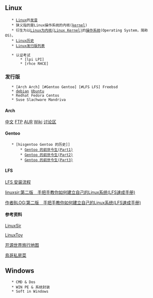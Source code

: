 ﻿== Linux ==

	* [http://zh.wikipedia.org/w/index.php?title=Linux&variant=zh-cn Linux]的[http://www.google.cn/dictionary?langpair=en%7Czh-CN&q=linux&hl=zh-CN&aq=f 发音]
	* 狭义指的是Linux操作系统的内核([http://zh.wikipedia.org/w/index.php?title=%E5%86%85%E6%A0%B8&variant=zh-cn kernel])
	* 衍生为以[http://zh.wikipedia.org/w/index.php?title=Linux%E5%86%85%E6%A0%B8&variant=zh-cn Linux为内核(Linux Kernel)]的[http://zh.wikipedia.org/w/index.php?title=%E6%93%8D%E4%BD%9C%E7%B3%BB%E7%BB%9F&variant=zh-cn 操作系统](Operating System，简称OS)。
	* [http://zh.wikipedia.org/wiki/Linux%E5%8E%86%E5%8F%B2#GNU_GPL.E4.B8.8B.E7.9A.84Linux Linux历史]
	* [http://zh.wikipedia.org/w/index.php?title=%E7%99%BC%E8%A1%8C%E7%89%88&variant=zh-cn Linux发行版列表]

	* 认证考试
		* [lpi LPI]
		* [rhce RHCE]

=== 发行版 ===
	* [Arch Arch] [#Gentoo Gentoo] [#LFS LFS] Freebsd
	* [http://www.debian.org/ debian] [http://forum.ubuntu.org.cn/ Ubuntu]
	* Redhat Fedora Centos
	* Suse Slachware Mandriva

==== Arch ====
[http://www.archlinux.org.cn/ 中文]
[ftp://ftp.archlinux.org/ FTP]
[http://aur.archlinux.org/ AUR]
[http://wiki.archlinux.org/index.php/Category:%E7%AE%80%E4%BD%93%E4%B8%AD%E6%96%87 Wiki]
[http://www.linuxsir.org/bbs/forumdisplay.php?s=3b9489c8a372a90c0e52f0cdbfe23a99&f=96 讨论区]

==== Gentoo ====
	* [hisgentoo Gentoo 的历史]]
		* [http://linuxfans.org/bbs/viewthread.php?tid=161144 Gentoo 的前世今生(Part1)]
		* [http://linuxfans.org/bbs/viewthread.php?tid=162060 Gentoo 的前世今生(Part2)]
		* [http://linuxfans.org/bbs/viewthread.php?tid=163567 Gentoo 的前世今生(Part3)]

==== LFS ====

[[lfs|LFS 安装流程]]

[http://www.linuxsir.org/bbs/thread322894.html linuxsir:第二版　手把手教你如何建立自己的Linux系统(LFS速成手册)]

[http://blog.chinaunix.net/u/13265/showart.php?id=477122 作者BLOG:第二版　手把手教你如何建立自己的Linux系统(LFS速成手册)]

==== 参考资料 ====

[http://www.linuxsir.org/bbs/ LinuxSir]

[http://www.linuxtoy.org/ LinuxToy]

[http://linuxtoy.org/docs/guide/ 开源世界旅行地图]

[http://linux.vbird.org/ 鳥哥私房菜]

== Windows ==
	* CMD & Dos
	* WIN PE & 系统封装
	* Soft in Windows
